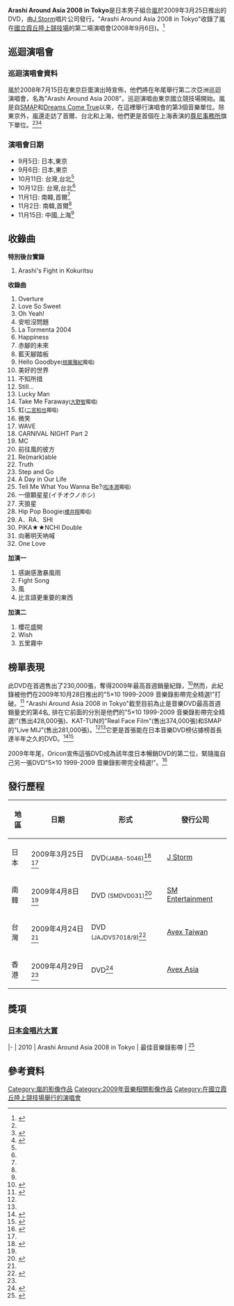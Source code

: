 {{noteTA
|1=zh-hans:杰尼斯事务所;zh-hant:杰尼斯事务所;zh-tw:傑尼斯事務所;zh-hk:尊尼事務所;zh-mo:尊尼事務所;
}}
{{Infobox album
| Name = Arashi Around Asia 2008 in Tokyo
| Type = DVD
| Artist = [[嵐|嵐]]
| Cover = 
| Alt =
| Released = 2009年3月25日
| Recorded = 2008年9月6日
| Format = [[DVD|DVD]]
| Genre = Pop, 搖滾, hip hop
| Length = 3小時30分鐘
| Label = [[J_Storm|J Storm]]
| Producer =
| Last album = ''[[2007夏日巡迴演唱會最終場Time_-言語的力量-|2007夏日巡迴演唱會最終場Time -言語的力量-]]''<br />(2008)
| This album = '''''Arashi Around Asia 2008 in Tokyo'''''<br />(2009)
| Next album = ''[[5×10_1999-2009_音樂錄影帶完全精選!|5×10 1999-2009 音樂錄影帶完全精選!]]''<br />(2009)
}}

'''Arashi Around Asia 2008 in Tokyo'''是日本男子組合[[嵐|嵐]]於2009年3月25日推出的DVD，由[[J_Storm|J Storm]]唱片公司發行。"Arashi Around Asia 2008 in Tokyo"收錄了嵐在[[國立霞丘陸上競技場|國立霞丘陸上競技場]]的第二場演唱會(2008年9月6日)。<ref>{{cite web|url=http://www.j-storm.co.jp/arashi/disco/dvd/d_07.html|title=Arashi Around Asia 2008 in Tokyo|language=Ja|publisher=[[J_Storm|J Storm]]|accessdate=2010-03-15|deadurl=yes|archiveurl=https://web.archive.org/web/20100327190728/http://www.j-storm.co.jp/arashi/disco/dvd/d_07.html|archivedate=2010-03-27}}</ref>

== 巡迴演唱會 ==
{{Infobox concert tour
| concert_tour_name = Arashi Marks Arashi Around Asia 2008
| image = 
| image_caption = 
| artist = [[嵐|嵐]]
| album = 
| start_date = 2008年9月5日
| end_date = 2008年11月16日
| number_of_legs = 4<ref name="stops">{{cite web|url=http://www.tokyograph.com/news/id-3385|title=Arashi announces Asia concert tour|date=2008-06-15|publisher=Tokyograph|accessdate=2009-11-23|archive-date=2010-04-03|archive-url=https://web.archive.org/web/20100403075350/http://www.tokyograph.com/news/id-3385|dead-url=no}}</ref>
| number_of_shows = 8<ref name="stops" />
| last_tour = Arashi Marks 2008 Dream-A-Live<br />(2008)
| this_tour = '''Arashi Marks Arashi Around Asia 2008'''<br />(2008)
| next_tour = Arashi Anniversary Tour 5x10<br />(2009—2010)
}}

=== 巡迴演唱會資料 ===
嵐於2008年7月15日在東京巨蛋演出時宣佈，他們將在年尾舉行第二次亞洲巡迴演唱會，名為"Arashi Around Asia 2008"。巡迴演唱由東京國立競技場開始。嵐是自[[SMAP|SMAP]]和[[Dreams_Come_True|Dreams Come True]]以來，在這裡舉行演唱會的第3個音樂單位。除東京外，嵐還走訪了首爾、台北和上海，他們更是首個在上海表演的[[尊尼事務所|尊尼事務所]]旗下單位。<ref name="stops" /><ref>{{cite web|url=http://www.japan-zone.com/news/2008/06/16/index.shtml|title=Othello's Matsushima to Wed Marsas Sound Machine Singer|publisher=Japan Zone|accessdate=October 5, 2009|archive-date=2011-06-29|archive-url=https://web.archive.org/web/20110629143535/http://www.japan-zone.com/news/2008/06/16/index.shtml|dead-url=no}}</ref><ref name="jpntoday">{{cite web|url=http://www.japantoday.com/category/entertainment/view/johnnys-group-arashi-to-tour-asia-from-september|title=Johnny's group Arashi to tour Asia from September|publisher=Japan Today|accessdate=October 5, 2009|deadurl=yes|archiveurl=https://web.archive.org/web/20080907034919/http://www.japantoday.com/category/entertainment/view/johnnys-group-arashi-to-tour-asia-from-september|archivedate=2008年9月7日}}</ref>

=== 演唱會日期 ===
*9月5日: 日本,東京
*9月6日: 日本,東京
*10月11日: 台灣,台北<ref name="jpntoday" />
*10月12日: 台灣,台北<ref name="jpntoday" />
*11月1日: 南韓,首爾<ref name="jpntoday" />
*11月2日: 南韓,首爾<ref name="jpntoday" />
*11月15日: 中國,上海<ref name="stops" />

== 收錄曲 ==
'''特別後台實錄'''
#Arashi's Fight in Kokuritsu

'''收錄曲'''
#Overture
#Love So Sweet
#Oh Yeah!
#安啦沒問題
#La Tormenta 2004
#Happiness
#赤腳的未來
#藍天腳踏板
#Hello Goodbye<small>([[相葉雅紀|相葉雅紀]]獨唱)</small>
#美好的世界
#不知所措
#Still...
#Lucky Man
#Take Me Faraway<small>([[大野智|大野智]]獨唱)</small>
#虹<small>([[二宮和也|二宮和也]]獨唱)</small>
#微笑
#WAVE
#CARNIVAL NIGHT Part 2
#MC
#前往風的彼方
#Re(mark)able
#Truth
#Step and Go
#A Day in Our Life
#Tell Me What You Wanna Be?<small>([[松本潤|松本潤]]獨唱)</small>
#一億顆星星(イチオクノホシ)
#天狼星
#Hip Pop Boogie<small>([[櫻井翔|櫻井翔]]獨唱)</small>
#A．RA．SHI
#PIKA★★NCHI Double
#向著明天吶喊
#One Love

'''加演一'''
#感謝感激暴風雨
#Fight Song
#風
#比言語更重要的東西

'''加演二''' 
#櫻花盛開
#Wish
#五里霧中

== 榜單表現 ==
此DVD在首週售出了230,000張，奪得2009年最高首週銷量紀錄，<ref name="firstweekrecord">{{cite web|url=http://www.tokyograph.com/news/id-4594|title=New Arashi DVD ranks 3rd ever in first week sales|publisher=Tokyograph|date=2009-04-01|accessdate=2009-05-09|archive-date=2009-04-27|archive-url=https://web.archive.org/web/20090427095727/http://www.tokyograph.com/news/id-4594|dead-url=no}}</ref>然而，此紀錄被他們在2009年10月28日推出的"5×10 1999-2009 音樂錄影帶完全精選!"打破。<ref name="5x10dvd">{{cite web|url=http://www.oricon.co.jp/news/rankmusic/70304/full/|title=嵐、音楽DVD史上初の40万枚超え　3年半ぶり歴代記録更新|language=Ja|publisher=[[Oricon|Oricon]]|date=2009-11-03|accessdate=2009-11-03|archive-date=2009-11-05|archive-url=https://web.archive.org/web/20091105003553/http://www.oricon.co.jp/news/rankmusic/70304/full/|dead-url=no}}</ref> "Arashi Around Asia 2008 in Tokyo"截至目前為止是音樂DVD最高首週銷量史的第4名, 排在它前面的分別是他們的"5×10 1999-2009 音樂錄影帶完全精選!"(售出428,000張)、KAT-TUN的"Real Face Film"(售出374,000張)和SMAP的"Live MIJ"(售出281,000張)。<ref name=firstweekrecord /><ref name="5x10dvd"/>它更是首張能在日本音樂DVD榜佔據榜首長達半年之久的DVD。<ref>{{cite web|url=http://www.oricon.co.jp/news/rankmusic/66995/full/|title=上半期DVDランキング総合1位は嵐、映画DVD部門でも松潤出演作“花男”が1位に|language=Ja|publisher=[[Oricon|Oricon]]|date=2009-06-17|accessdate=2009-06-17|archive-date=2009-06-20|archive-url=https://web.archive.org/web/20090620205720/http://www.oricon.co.jp/news/rankmusic/66995/full/|dead-url=no}}</ref><ref>{{cite web|url=http://www.tokyograph.com/news/id-4947|title=EXILE tops sales ranking for first half '09|publisher=Tokyograph|date=2009-06-18|accessdate=2009-06-18|archive-date=2009-06-21|archive-url=https://web.archive.org/web/20090621173206/http://www.tokyograph.com/news/id-4947|dead-url=no}}</ref> 

2009年年尾，Oricon宣佈這張DVD成為該年度日本暢銷DVD的第二位，緊隨嵐自己另一張DVD"5×10 1999-2009 音樂錄影帶完全精選!"。<ref name="2009_rank">{{cite web|url=http://www.oricon.co.jp/news/rankmusic/71742/full/|title=嵐、史上初の“CD、DVD4 冠”達成～シングルTOP3独占は光GENJI以来21年ぶり|date=2009-12-18|language=Ja|publisher=[[Oricon|Oricon]]|accessdate=2009-12-18|archive-date=2009-12-19|archive-url=https://web.archive.org/web/20091219194124/http://www.oricon.co.jp/news/rankmusic/71742/full/|dead-url=no}}</ref>

== 發行歷程==
{| class="wikitable"
|-
! 地區
! 日期
! 形式 
! 發行公司
|-
| 日本
| 2009年3月25日<ref name="japan" />
| DVD<small>(JABA-5046)</small><ref name="japan">{{cite web|url=http://www.cdjapan.co.jp/detailview.html?KEY=JABA-5046|title=Arashi Around Asia 2008 in Tokyo|publisher=CDJapan|accessdate=2010-03-15|archive-date=2010-03-11|archive-url=https://web.archive.org/web/20100311232520/http://www.cdjapan.co.jp/detailview.html?KEY=JABA-5046|dead-url=no}}</ref>
| [[J_Storm|J Storm]]
|-
| 南韓
| 2009年4月8日<ref name="korea" />
| DVD <small>(SMDVD031)</small><ref name="korea">{{cite web|url=http://j-pop.smtown.com/arashi_AAA2008inTOKYO/|title=Arashi Around Asia 2008 in Tokyo|language=Ko|publisher=[[SM_Entertainment|SM Entertainment]]|accessdate=2010-03-15|deadurl=yes|archiveurl=https://web.archive.org/web/20090511074500/http://j-pop.smtown.com/arashi_AAA2008inTOKYO/|archivedate=2009-05-11}}</ref>
| [[SM_Entertainment|SM Entertainment]]
|-
| 台灣
| 2009年4月24日<ref name="taiwan" />
| DVD <small>(JAJDV57018/9)</small><ref name="taiwan">{{cite web|url=http://www.avex.com.tw/songlist/songlist.asp?s_cateid=JAJDV57018/9|title=Arashi Around Asia 2008 in Tokyo|language=zh|publisher=[[Avex_Group|Avex Taiwan]]|accessdate=2010-03-15|archive-date=2009-04-22|archive-url=https://web.archive.org/web/20090422150545/http://www.avex.com.tw/songlist/songlist.asp?s_cateid=JAJDV57018%2F9|dead-url=no}}</ref>
| [[愛貝克思|Avex Taiwan]]
|-
| 香港
| 2009年4月29日<ref name="hong_kong" />
| DVD<ref name="hong_kong">{{cite web|url=http://www.yesasia.com/us/arashi-around-asia-2008-in-tokyo-hong-kong-version/1019711353-0-0-0-en/info.html|title=Arashi Around Asia 2008 in Tokyo (Hong Kong Version)|language=zh|publisher=YesAsia|accessdate=2010-03-15|archive-date=2010-03-29|archive-url=https://web.archive.org/web/20100329023227/http://www.yesasia.com/us/arashi-around-asia-2008-in-tokyo-hong-kong-version/1019711353-0-0-0-en/info.html|dead-url=no}}</ref>
| [[愛貝克思|Avex Asia]]
|}

== 獎項 ==
=== [[日本金唱片大賞|日本金唱片大賞]] ===
{{awards table}}
|-
| 2010
| Arashi Around Asia 2008 in Tokyo
| 最佳音樂錄影帶
| {{won}}<ref>{{cite web|url=http://www.riaj.or.jp/e/data/gdisc/2010.html|title=The 24th Japan Gold Disc Award 2010|publisher=[[Recording_Industry_Association_of_Japan|RIAJ]]|accessdate=2010-03-15|archive-date=2010-03-23|archive-url=https://web.archive.org/web/20100323163034/http://www.riaj.or.jp/e/data/gdisc/2010.html|dead-url=no}}</ref>
{{end}}

== 參考資料 ==
{{reflist}}

{{嵐}}
{{國立霞丘陸上競技場舉行的演唱會}}

[[Category:嵐的影像作品|Category:嵐的影像作品]]
[[Category:2009年音樂相關影像作品|Category:2009年音樂相關影像作品]]
[[Category:在國立霞丘陸上競技場舉行的演唱會|Category:在國立霞丘陸上競技場舉行的演唱會]]